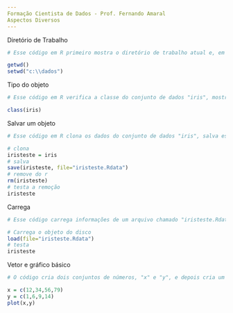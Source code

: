 ---
Formação Cientista de Dados - Prof. Fernando Amaral
Aspectos Diversos
---
Diretório de Trabalho
```{r}
# Esse código em R primeiro mostra o diretório de trabalho atual e, em seguida, muda o diretório de trabalho para "c:\dados".

getwd()
setwd("c:\\dados")
```
Tipo do objeto
```{r}
# Esse código em R verifica a classe do conjunto de dados "iris", mostrando que ele é um conjunto de dados comumente usado para exemplos em análise estatística e de machine learning.

class(iris)
```
Salvar um objeto
```{r}
# Esse código em R clona os dados do conjunto de dados "iris", salva essa cópia em um arquivo chamado "iristeste.Rdata", remove a cópia dos dados do ambiente R e, por fim, tenta acessar a cópia removida, resultando em um erro.

# clona
iristeste = iris
# salva
save(iristeste, file="iristeste.Rdata")
# remove do r
rm(iristeste)
# testa a remoção
iristeste
```
Carrega
```{r}
# Esse código carrega informações de um arquivo chamado "iristeste.Rdata" e exibe o conteúdo do objeto chamado "iristeste".

# Carrega o objeto do disco
load(file="iristeste.Rdata")
# testa
iristeste
```
Vetor e gráfico básico
```{r}
# O código cria dois conjuntos de números, "x" e "y", e depois cria um gráfico de pontos usando esses conjuntos. Cada número de "x" é associado ao número correspondente em "y" no gráfico.

x = c(12,34,56,79)
y = c(1,6,9,14)
plot(x,y)
```


